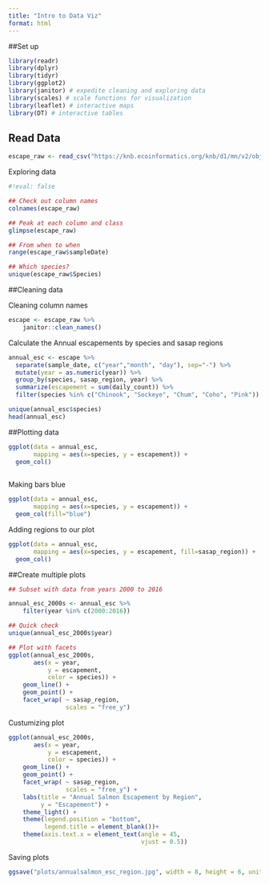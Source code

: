 ```yaml
---
title: "Intro to Data Viz"
format: html
---
```


##Set up
```r
library(readr)
library(dplyr)
library(tidyr)
library(ggplot2)
library(janitor) # expedite cleaning and exploring data
library(scales) # scale functions for visualization
library(leaflet) # interactive maps
library(DT) # interactive tables
```

## Read Data
```r
escape_raw <- read_csv("https://knb.ecoinformatics.org/knb/d1/mn/v2/object/urn%3Auuid%3Af119a05b-bbe7-4aea-93c6-85434dcb1c5e")
```
Exploring data
```r
#!eval: false

## Check out column names
colnames(escape_raw)

## Peak at each column and class
glimpse(escape_raw)

## From when to when
range(escape_raw$sampleDate)

## Which species?
unique(escape_raw$Species)
```


##Cleaning data

Cleaning column names
```r
escape <- escape_raw %>% 
    janitor::clean_names()
```

Calculate the Annual escapements by species and sasap regions
```r
annual_esc <- escape %>% 
  separate(sample_date, c("year","month", "day"), sep="-") %>% 
  mutate(year = as.numeric(year)) %>% 
  group_by(species, sasap_region, year) %>% 
  summarize(escapement = sum(daily_count)) %>% 
  filter(species %in% c("Chinook", "Sockeye", "Chum", "Coho", "Pink"))

unique(annual_esc$species)
head(annual_esc)
```

##Plotting data
```r
ggplot(data = annual_esc,
       mapping = aes(x=species, y = escapement)) +
  geom_col()
  
```


Making bars blue

```r
ggplot(data = annual_esc,
       mapping = aes(x=species, y = escapement)) +
  geom_col(fill="blue")
```


Adding regions to our plot
```r
ggplot(data = annual_esc,
       mapping = aes(x=species, y = escapement, fill=sasap_region)) +
  geom_col()

```

##Create multiple plots
```r
## Subset with data from years 2000 to 2016

annual_esc_2000s <- annual_esc %>%
    filter(year %in% c(2000:2016))

## Quick check
unique(annual_esc_2000s$year)

## Plot with facets
ggplot(annual_esc_2000s,
       aes(x = year,
           y = escapement,
           color = species)) +
    geom_line() +
    geom_point() +
    facet_wrap( ~ sasap_region,
                scales = "free_y")
```
Custumizing plot
```r
ggplot(annual_esc_2000s,
       aes(x = year,
           y = escapement,
           color = species)) +
    geom_line() +
    geom_point() +
    facet_wrap( ~ sasap_region,
                scales = "free_y") +
    labs(title = "Annual Salmon Escapement by Region",
         y = "Escapement") +
    theme_light() +
    theme(legend.position = "bottom",
          legend.title = element_blank())+
    theme(axis.text.x = element_text(angle = 45,
                                     vjust = 0.5))
```


Saving plots
```r

ggsave("plots/annualsalmon_esc_region.jpg", width = 8, height = 6, units = "in")

```

